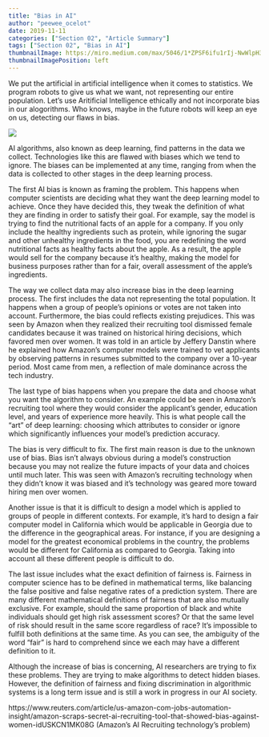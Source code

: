 ```yaml
---
title: "Bias in AI"
author: "peewee_ocelot"
date: 2019-11-11
categories: ["Section 02", "Article Summary"]
tags: ["Section 02", "Bias in AI"]
thumbnailImage: https://miro.medium.com/max/5046/1*ZPSF6ifu1rIj-NwWlpH3kw.jpeg
thumbnailImagePosition: left
--- 
```

We put the artificial in artificial intelligence when it comes to statistics. We program robots to give us what we want, not 
representing our entire population. Let's use Aritificial Intelligence ethically and not incorporate
bias in our alogorithms. Who knows, maybe in the future robots will keep an eye on us, detecting our flaws in bias.

![](https://miro.medium.com/max/5046/1*ZPSF6ifu1rIj-NwWlpH3kw.jpeg)




AI algorithms, also known as deep learning, find patterns in the data we collect. Technologies like this are flawed with biases which we tend to ignore. The biases can be implemented at any time, ranging from when the data is collected to other stages in the deep learning process. 

The first AI bias is known as framing the problem. This happens when computer scientists are deciding what they want the deep learning model to achieve. Once they have decided this, they tweak the definition of what they are finding in order to satisfy their goal. For example, say the model is trying to find the nutritional facts of an apple for a company. If you only include the healthy ingredients such as protein, while ignoring the sugar and other unhealthy ingredients in the food, you are redefining the word nutritional facts as healthy facts about the apple. As a result, the apple would sell for the company because it’s healthy, making the model for business purposes rather than for a fair, overall assessment of the apple’s ingredients.

The way we collect data may also increase bias in the deep learning process. The first includes the data not representing the total population. It happens when a group of people’s opinions or votes are not taken into account. Furthermore, the bias could reflects existing prejudices. This was seen by Amazon when they realized their recruiting tool dismissed female candidates because it was trained on historical hiring decisions, which favored men over women. It was told in an article by Jeffery Danstin where he explained how Amazon’s computer models were trained to vet applicants by observing patterns in resumes submitted to the company over a 10-year period. Most came from men, a reflection of male dominance across the tech industry. 

The last type of bias happens when you prepare the data and choose what you want the algorithm to consider. An example could be seen in Amazon’s recruiting tool where they would consider the applicant's gender, education level, and years of experience more heavily. This is what people call the “art” of deep learning: choosing which attributes to consider or ignore which significantly influences your model’s prediction accuracy.

The bias is very difficult to fix. The first main reason is due to the unknown use of bias. Bias isn’t always obvious during a model’s construction because you may not realize the future impacts of your data and choices until much later. This was seen with Amazon’s recruiting technology when they didn’t know it was biased and it’s technology was geared more toward hiring men over women.

Another issue is that it is difficult to design a model which is applied to groups of people in different contexts. For example, it’s hard to design a fair computer model in California which would be applicable in Georgia due to the difference in the geographical areas. For instance, if you are designing a model for the greatest economical problems in the country, the problems would be different for California as compared to Georgia. Taking into account all these different people is difficult to do.

The last issue includes what the exact definition of fairness is. Fairness in computer science has to be defined in mathematical terms, like balancing the false positive and false negative rates of a prediction system. There are many different mathematical definitions of fairness that are also mutually exclusive. For example, should the same proportion of black and white individuals should get high risk assessment scores? Or that the same level of risk should result in the same score regardless of race? It’s impossible to fulfill both definitions at the same time. As you can see, the ambiguity of the word “fair” is hard to comprehend since we each may have a different definition to it.

Although the increase of bias is concerning, AI researchers are trying to fix these problems. They are trying to make algorithms to detect hidden biases. However, the definition of fairness and fixing discrimination in algorithmic systems is a long term issue and is still a work in progress in our AI society.

https://www.reuters.com/article/us-amazon-com-jobs-automation-insight/amazon-scraps-secret-ai-recruiting-tool-that-showed-bias-against-women-idUSKCN1MK08G
(Amazon’s AI Recruiting technology’s problem)
